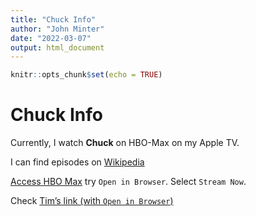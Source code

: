 ```yaml
---
title: "Chuck Info"
author: "John Minter"
date: "2022-03-07"
output: html_document
---
```


```r
knitr::opts_chunk$set(echo = TRUE)
```

# Chuck Info

Currently, I watch **Chuck** on HBO-Max on my Apple TV.

I can find episodes on [Wikipedia](https://en.wikipedia.org/wiki/List_of_Chuck_episodes)


[Access HBO Max](https://www.hbomax.com/tv-sign-in) try `Open in Browser`.
Select `Stream Now`. 

Check [Tim's link (with `Open in Browser`)](https://mail.google.com/mail/u/0/?hl=en&shva=1#inbox/WhctKKXPhmKCMvltWQxvhzhSXVBJJMfCtPxxdBjMHjcWGfxQfVnCnWHmJLhXjJKfxgFvbgV)